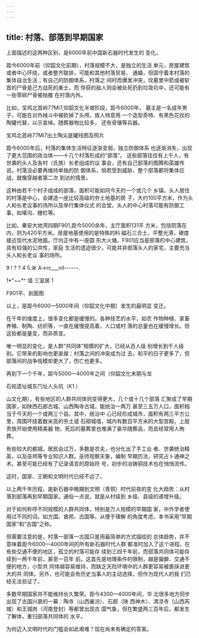 ```yaml
---
---
---
```

title: 村落、部落到早期国家
---



上面描述的这两种区别，是6000年前中国新石器时代发生的 变化。

距今6000年前（仰韶文化前期），村落规模不大，是独立的生活 单元，房屋建筑或者中心环绕，或者整齐联排，可能和其他村落贸易、 通婚，但固守着本村落的集体自治生活；有自己的防御体系，村落之 间时而爆发冲突，坟墓里中箭或被斩首的尸骨是己方战死的勇士，而 俘获的敌人则会被处死扔到垃圾坑中，还可能有一些零碎尸骨被抛撒 在村落内外。

比如，宝鸡北首岭77Ml7,仰韶文化半坡阶段，距今6000年， 墓主是一名成年男子，可能在对外械斗中被砍掉了头颅，族人特意用 一个造型奇特、有黑色花纹的陶罐代替，以示哀悼。随葬器物比较多， 还有骨镶等兵器。



宝鸡北首岭77Ml7出土陶尖底罐线图及照片

距今6000年后，村落的集体生活特征逐渐变弱，独立防御体系 也逐渐消失，出现了更大范围的政治体——十几个村落形成的“部落”。 这些部落往往有上千人，有世袭的头人及各村（氏族）长老组成的议 事会，还有自己部落的图腾和英雄传说。村落没必要再维持单独的防 御体系，倘若受到威胁，整个部落都将集体应战，就像穿越者第二次 到访的情景。

这种由若干个村子组成的部落，面积可能如同今天的一个或几个 乡镇。头人居住的村落是中心，会建造一座比较高级的夯土地基的房 子，大约100平方米，作为头人和长老议事的场所以及举行集体仪式 的会堂。头人的中心村落可能有防御工事，如壕沟、栅栏等。

比如，秦安大地湾四期F901,距今5000余年，主厅面积131平 方米，包括院落在内，则为420平方米。房屋地基使用的是特殊的料 磁石三合土，平整光滑，硬度接近现代水泥地面。厅内正中有一座圆 形大火塘。F901应当是部落的中心建筑，具有较强的公共性，家庭 生活的遗迹很少，可能并非部落头人的家宅，主要充当头人和长老议 事的场所。





9 ! ? ? 4 5.米 A->rc___nil------.

1*"*~*~*^ 墙 三室居 1



F901平、剖面图

以上，是距今6000—5000年间（仰韶文化中期）发生的最明显 变迁。

在千年的维度上，很多变化都是缓慢的。各种技艺的水平，如农 作物种植、家畜养殖、制陶、纺织等，一直在缓慢提高着，人口或村 落的总量也在缓慢增长。但这些都是量变，而非质变。

唯一明显的变化，是人群“共同体”规模的扩大，已经从百人级 别增长到千人级别。它带来的影响也更直接：村落之间的冲突成为过 去，和平的日子更多了，但部落间的战争规模却更大了，伤亡也更多。

再到下一个千年，距今5000—4000年之间（仰韶文化末期与龙



石宛遗址城东门址人头坑（K1 ）

山文化期），有些地区的人群共同体则变得更大，几个或十几个部落 汇聚成了早期国家，如陕西石郎古城、山西陶寺古城，能统治一两万 甚至三五万人口，面积相当于今天的一个或两三个县。其中，统治中 心已经形成城市，面积有两三平方公里，周围环绕着数米高的夯土或 石砌城墙，城内有数百平方米的大型宫殿，上层贵族开始使用精美器 物，死后的墓葬里也堆满了豪华随葬品，而且经常用人殉葬。

有些较大的都城，居民会过万，多数是农夫，也分化出了手工业 者、世袭统治精英，以及巫师等专业知识人群。巫师观察天象，编制 早期历法，研究占卜通神之术。甚至可能已经有了记录语言的原始符 号，初步的冶铸铜技术也在悄悄流传。

这时，国家、王朝和文明时代已经不远了。

以上两千年历程，是新石器中晚期到文明（青铜）时代前夜的变 化大趋势：从村落到部落再到早期国家。通俗一点说，就是从村级到 乡级、县级的递增升级。

对于如何称呼不同规模的人群共同体，特别是万人规模的早期国 家，中外学者使用过不同的词，如方国、酋邦、古国等。从便于理解 的角度考虑，本书采用“早期国家”和“古国”之称。

但需要注意的是，村落一部落一古国只是用最简单的方式描绘的 总体趋势，并不意味着距今6000—4000年间的所有新石器时代人群 都准时加入了这个进程。在有些交通不便的地区，孤立的村落可能存 续到三四千年前，而部落共同体可能存续到一两千年前，甚至一百年 前。这首先是地理条件的限制，越是偏僻、交通不便的地方，小型共 同体越容易维持，而缺乏天险环境中的人群更容易被裹挟进更大的共 同体。另外，也可能会有历史当事人的主动选择，但作为现代人的我 们已经无法验证了。

多数早期国家并不能维持长久繁荣。距今4300—4000年间，华 北很多地方同步出现了古国兴衰的一幕：陶寺（山西襄汾）、石郎（陕 西神木）、清凉寺（山西芮城）和王城岗（河南登封）等都曾出现古 国气象，但在繁盛两三百年后，都发生了解体，重归部落共同体的 水平。

为何迈入文明时代的门槛会如此艰难？现在尚未有确定的答案。